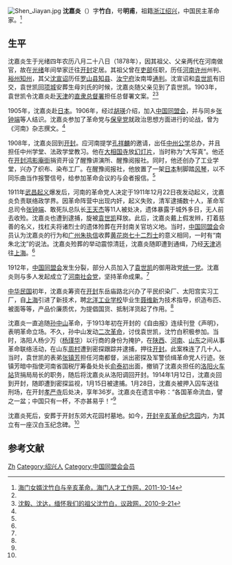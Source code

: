 [[File:Shen_Jiayan.jpg|thumb]]
'''沈嘉炎'''（{{bd|1878年||1914年|1月28日}}）字'''竹白'''，号'''明甫'''，祖籍[[浙江|浙江]][[绍兴|绍兴]]，中国民主革命家。<ref name=hm>[http://www.jsrcgz.gov.cn/2111111205/2111111367/2111111887/2011/10/2111169489.html 海门女婿沈竹白与辛亥革命，海门人才工作网，2011-10-14]{{dead link|date=2018年3月 |bot=InternetArchiveBot |fix-attempted=yes }}</ref>

==生平==
沈嘉炎生于光绪四年农历八月二十八日（1878年），因其祖父、父亲两代在河南做官，故在[[光绪|光绪]]年间举家迁往[[开封|开封]]定居。其祖父曾在[[吏部|吏部]]任职，历任[[河南|河南]][[许州|许州]]州判、[[裕州|裕州]][[知州|知州]]，其父[[沈宣诏|沈宣诏]]历任[[罗山县|罗山县]][[知县|知县]]、[[汝宁府|汝宁府]]汝南埠[[通判|通判]]。沈宣诏和[[袁世凯|袁世凯]]有旧交，袁世凯回[[项城|项城]]安葬生母刘氏的时候，沈嘉炎随父亲见到了袁世凯。1903年，袁世凯令沈嘉炎赴[[天津|天津]]的[[直隶总督署|直隶总督署]]担任总督署文案。<ref name=hm/><ref>[http://www.kfzx.gov.cn/wenzhang_xx.asp?TypeNumber=00040008&ID=9894 沈毅、沈达，缅怀我们的祖父沈竹白，议政网，2010-9-21]</ref>

1905年，沈嘉炎赴[[日本|日本]]。1906年，经过[[胡瑛|胡瑛]]介绍，加入[[中国同盟会|中国同盟会]]，并与同乡[[张钟端|张钟端]]等人结识。沈嘉炎参加了革命党与[[保皇党|保皇党]]就政治思想方面进行的论战，曾为《河南》杂志撰文。<ref name=hm/>

1908年，沈嘉炎回到[[开封|开封]]。应河南提学[[孔祥麟|孔祥麟]]的邀请，出任[[中州公学|中州公学]]总办，并且担任中州学堂、法政学堂教习。他在[[大相国寺|大相国寺]]放[[幻灯片|幻灯片]]，当时称为“大写真”。他还在[[开封|开封]][[鸿影庵街|鸿影庵街]]捐资开设了醒豫讲演所、醒豫阅报社。同时，他还创办了工业学堂，兴办了织布、染布工厂。在醒豫阅报社，他放置了一架[[日本|日本]]制脚踏[[风琴|风琴]]，以不同乐曲当作报警信号，给参加革命会议的与会者报信。<ref name=hm/>

1911年[[武昌起义|武昌起义]]爆发后，河南的革命党人决定于1911年12月22日夜发动起义，沈嘉炎负责联络政学界。因革命阵营中出现内奸，起义失败，清军逮捕数十人，革命军总司令[[张钟端|张钟端]]、敢死队总队长[[王天杰|王天杰]]等11人被处决，遗体暴露于城外多日，无人前去收殓。沈嘉炎也遭到逮捕，旋被[[袁世凯|袁世凯]]释放。此后，沈嘉炎戴上假发辫，打着慈善的名义，找杠夫将诸烈士的遗体殓葬在开封南关官坊义地。当时，[[中国同盟会|中国同盟会]]会员认为沈嘉炎的行为和[[广州|广州]][[朱执信|朱执信]]收葬[[黄花岗七十二烈士|黄花岗七十二烈士]]的意义相同，一时有“南朱北沈”的说法。沈嘉炎殓葬的举动震惊清廷，沈嘉炎随即遭到通缉，乃经[[天津|天津]]逃往[[上海|上海]]。<ref name=hm/>

1912年，[[中国同盟会|中国同盟会]]发生分裂，部分人员加入了[[袁世凯|袁世凯]]的御用政党[[统一党_(中国)|统一党]]。沈嘉炎则与多人发起成立了[[河南社会党|河南社会党]]，坚持革命成果。<ref name=hm/>

[[中华民国|中华民国]]初年，沈嘉炎筹资在[[开封|开封]]东岳庙路北兴办了平民织染厂、太阳宫实习工厂，自[[上海|上海]]引进了新技术，聘[[北洋工业学校|北洋工业学校]]毕业生[[聂维新|聂维新]]为技术指导，织造布匹、被面等等，产品价廉质优，为提倡国货、抵制洋货起了作用。<ref name=hm/>

沈嘉炎一直追随[[孙中山|孙中山]]革命，于1913年初在开封的《自由报》连续刊登《声明》，表明革命立场。不久，孙中山发动[[二次革命|二次革命]]，讨伐袁世凯，沈竹白积极参加。当时，洛阳人杨少万（[[杨瑾华|杨瑾华]]）以行商的身份为掩护，在[[陕西|陕西]]、[[河南|河南]]、[[山东|山东]]之间从事革命联络活动，在山东[[周村|周村]]遭到密探跟踪并逮捕，押往[[开封|开封]]。此案株连了几十人。当时，袁世凯的表弟[[张镇芳|张镇芳]]担任河南都督，派出密探及军警侦缉革命党人行迹。张镇芳暗中指使河南省国税厅筹备处处长[[俞泰初|俞泰初]]出面，撤销了沈嘉炎担任的[[洛阳站|洛阳火车站]]货捐局局长的职务，随后将沈嘉炎从洛阳调回开封。1914年1月12日，沈嘉炎回到开封，随即遭到密探监视，1月15日被逮捕。1月28日，沈嘉炎被押入囚车送往刑场，在开封[[孝严寺|孝严寺]]后处决，享年36岁。沈嘉炎在遗言中称：“各国革命流血，譬之一盆；中国只有一杯，不亦甚易乎！”<ref name=hm/>

沈嘉炎死后，安葬于开封东郊大花园村墓地。如今，[[开封辛亥革命纪念园|开封辛亥革命纪念园]]内，为其立有一座汉白玉纪念碑。<ref name=hm/>

==参考文献==
{{reflist}}

{{DEFAULTSORT:Shen沈}}
[[Category:沈姓|Zh]]
[[Category:绍兴人|Category:绍兴人]]
[[Category:中国同盟会会员|Category:中国同盟会会员]]